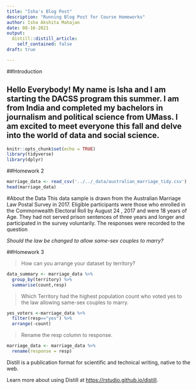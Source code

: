 ```yaml
---
title: "Isha's Blog Post"
description: "Running Blog Post for Course Homeworks"
author: Isha Akshita Mahajan
date: 08-16-2021
output: 
  distill::distill_article:
    self_contained: false
draft: true

---
```


##Introduction

Hello Everybody! My name is Isha and I am starting the DACSS program this summer. I am from India and completed my bachelors in journalism and political science from UMass. I am excited to meet everyone this fall and delve into the world of data and social science. 
---
```r
knitr::opts_chunk$set(echo = TRUE)
library(tidyverse)
library(dplyr)
```

##Homework 2 

```r
marriage_data <- read_csv('../../_data/australian_marriage_tidy.csv')
head(marriage_data)
```


#About the Data 
This data sample is drawn from the Australian Marriage Law Postal Survey in 2017. Eligible participants were those who enrolled in the Commonwealth Electoral Roll by August 24 , 2017 and were 18 years of Age. They had not served prison sentences of three years and longer and participated in the survey voluntarily. The responses were recorded to the question 

*Should the law be changed to allow same-sex couples to marry?*

##Homework 3

>How can you arrange your dataset by territory? 

```r
data_summary <- marriage_data %>%  
  group_by(territory) %>% 
  summarise(count,resp)
```


>Which Territory had the highest population count who voted yes to the law allowing same-sex couples to marry. 

```r
yes_voters <-marriage_data %>% 
  filter(resp=="yes") %>% 
  arrange(-count) 
```

>Rename the resp column to response. 

```r
marriage_data <- marriage_data %>% 
  rename(response = resp)
```



Distill is a publication format for scientific and technical writing, native to the web.

Learn more about using Distill at <https://rstudio.github.io/distill>.


